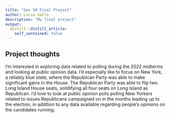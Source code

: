 ```yaml
---
title: "Gov 50 Final Project"
author: Lucia Gallo
description: "My final project"
output:
  distill::distill_article:
    self_contained: false
---
```




## Project thoughts

I'm interested in exploring data related to polling during the 2022 midterms and looking at public opinion data. I'd especially like to focus on New York, a reliably blue state, where the Republican Party was able to make significant gains in the House. The Republican Party was able to flip two Long Island House seats, solidifying all four seats on Long Island as Republican. I'd love to look at public opinion polls polling New Yorkers related to issues Republicans campaigned on in the months leading up to the election, in addition to any data available regarding people's opinions on the candidates running.